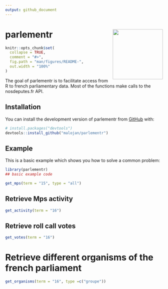 ```yaml
---
output: github_document
---
```


<!-- README.md is generated from README.Rmd. Please edit that file -->

# parlementr <img src="man/figures/parlementr_logo.png" width="160px" align="right" />

```r
knitr::opts_chunk$set(
  collapse = TRUE,
  comment = "#>",
  fig.path = "man/figures/README-",
  out.width = "100%"
)
```



<!-- badges: start -->
<!-- badges: end -->

The goal of parlementr is to facilitate access from R to french parliamentary data. Most of the functions make calls to the nosdeputes.fr API. 

## Installation

You can install the development version of parlementr from [GitHub](https://github.com/) with:

``` r
# install.packages("devtools")
devtools::install_github("malojan/parlementr")
```

## Example

This is a basic example which shows you how to solve a common problem:

```r
library(parlementr)
## basic example code

get_mps(term = "15", type = "all")
```

## Retrieve Mps activity

```r
get_activity(term = "16")
```

## Retrieve roll call votes

```r
get_votes(term = "16")
```
# Retrieve different organisms of the french parliament

```r
get_organisms(term = "16", type =c("groupe"))
```



